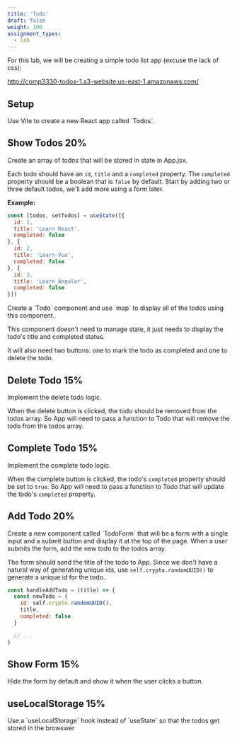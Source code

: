 ```yaml
---
title: 'Todo'
draft: false
weight: 100
assignment_types: 
  - lab
---
```


For this lab, we will be creating a simple todo list app (excuse the lack of css):


http://comp3330-todos-1.s3-website.us-east-1.amazonaws.com/



## Setup

<Instruction>
Use Vite to create a new React app called `Todos`.
</Instruction>

## Show Todos 20%

<Instruction>
Create an array of todos that will be stored in state in App.jsx. 
</Instruction>

Each todo should have an `id`, `title` and a `completed` property. The `completed` property should be a boolean that is `false` by default. Start by adding two or three default todos, we'll add more using a form later.

**Example:**

```jsx
const [todos, setTodos] = useState([{
  id: 1,
  title: 'Learn React',
  completed: false
}, {
  id: 2,
  title: 'Learn Vue',
  completed: false
}, {
  id: 3,
  title: 'Learn Angular',
  completed: false
}])
```

<Instruction>
Create a `Todo` component and use `map` to display all of the todos using this component. 
</Instruction>

This component doesn't need to manage state, it just needs to display the todo's title and completed status. 

It will also need two buttons: one to mark the todo as completed and one to delete the todo.

## Delete Todo 15%

<Instruction>
Implement the delete todo logic.
</Instruction>

When the delete button is clicked, the todo should be removed from the todos array. So App will need to pass a function to Todo that will remove the todo from the todos array.

## Complete Todo 15%

<Instruction>
Implement the complete todo logic.
</Instruction>

When the complete button is clicked, the todo's `completed` property should be set to `true`. So App will need to pass a function to Todo that will update the todo's `completed` property.

## Add Todo 20%


<Instruction>
Create a new component called `TodoForm` that will be a form with a single input and a submit button and display it at the top of the page.
</Instruction>

<Instruction>
When a user submits the form, add the new todo to the todos array.
</Instruction>

The form should send the title of the todo to App. Since we don't have a natural way of generating unique ids, use `self.crypto.randomUUID()` to generate a unique id for the todo.

```jsx
const handleAddTodo = (title) => {
  const newTodo = {
    id: self.crypto.randomUUID(),
    title,
    completed: false
  }

  // ...
}
```

## Show Form 15%

<Instruction>
Hide the form by default and show it when the user clicks a button.
</Instruction>

## useLocalStorage 15%

<Instruction>
Use a `useLocalStorage` hook instead of `useState` so that the todos get stored in the browswer
</Instruction>
